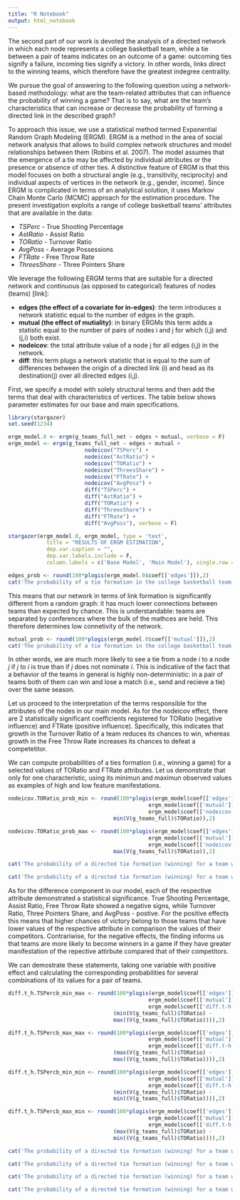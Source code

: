 ```yaml
---
title: "R Notebook"
output: html_notebook
---
```


The second part of our work is devoted the analysis of a directed network in which each node represents a college basketball team, while a tie between a pair of teams indicates on an outcome of a game: outcoming ties signify a failure, incoming ties signify a victory. In other words, links direct to the winning teams, which therefore have the greatest indegree centrality.

We pursue the goal of answering to the following question using a network-based methodology: what are the team-related attributes that can influence the probability of winning a game? That is to say, what are the team’s characteristics that can increase or decrease the probability of forming a directed link in the described graph?

To approach this issue, we use a statistical method termed Exponential Random Graph Modeling (ERGM). ERGM is a method in the area of social network analysis that allows to build complex network structures and model relationships between them (Robins et al. 2007). The model assumes that the emergence of a tie may be affected by individual attributes or the presence or absence of other ties. A distinctive feature of ERGM is that this model focuses on both a structural angle (e.g., transitivity, reciprocity) and individual aspects of vertices in the network (e.g., gender, income). Since ERGM is complicated in terms of an analytical solution, it uses Markov Chain Monte Carlo (MCMC) approach for the estimation procedure.
The present investigation exploits a range of college basketball teams’ attributes that are available in the data:

*	*TSPerc* - True Shooting Percentage
*	*AstRatio* - Assist Ratio
*	*TORatio* - Turnover Ratio
*	*AvgPoss* - Average Possessions
*	*FTRate* - Free Throw Rate
*	*ThreesShare* - Three Pointers Share

We leverage the following ERGM terms that are suitable for a directed network and continuous (as opposed to categorical) features of nodes (teams) [link]: 

*	**edges (the effect of a covariate for in-edges)**: the term introduces a network statistic equal to the number of edges in the graph.
*	**mutual (the effect of mutiality)**: in binary ERGMs this term adds a statistic equal to the number of pairs of nodes i and j for which (i,j) and (j,i) both exist.
*	**nodeicov**: the total attribute value of a node j for all edges (i,j) in the network.
*	**diff**: this term plugs a network statistic that is equal to the sum of differences between the origin of a directed link (i) and head as its destination(j) over all directed edges (i,j).


First, we specify a model with solely structural terms and then add the terms that deal with characteristics of vertices. The table below shows parameter estimates for our base and main specifications.

<div align="center">
```r
library(stargazer)
set.seed(1234)

ergm_model.0 <- ergm(g_teams_full_net ~ edges + mutual, verbose = F)
ergm_model <- ergm(g_teams_full_net ~ edges + mutual + 
                        nodeicov("TSPerc") + 
                        nodeicov("AstRatio") +
                        nodeicov("TORatio") + 
                        nodeicov("ThreesShare") + 
                        nodeicov("FTRate") + 
                        nodeicov("AvgPoss") + 
                        diff("TSPerc") + 
                        diff("AstRatio") +
                        diff("TORatio") + 
                        diff("ThreesShare") + 
                        diff("FTRate") + 
                        diff("AvgPoss"), verbose = F)

stargazer(ergm_model.0, ergm_model, type = 'text',
            title = "RESULTS OF ERGM ESTIMATION",
            dep.var.caption = "",
            dep.var.labels.include = F,
            column.labels = c('Base Model', 'Main Model'), single.row = T)

```
</div>

```r
edges_prob <- round(100*plogis(ergm_model.0$coef[['edges']]),2)
cat('The probability of a tie formation in the college basketball team network, holding mutuality effect constant, is equal to:', edges_prob, '%')
```

This means that our network in terms of link formation is significantly different from a random graph: it has much lower connections between teams than expected by chance. This is understandable: teams are separated by conferences where the bulk of the mathces are held. This therefore determines low connetivity of the network.

```r
mutual_prob <- round(100*plogis(ergm_model.0$coef[['mutual']]),2)
cat('The probability of a tie formation in the college basketball team network, given the presence of mutual ties, is equal to:', mutual_prob, '%')
```

In other words, we are much more likely to see a tie from a node $i$ to a node $j$ if $j$ to $i$ is true than if $j$ does not nominate $i$. This is indicative of the fact that a behavior of the teams in general is highly non-deterministic: in a pair of teams both of them can win and lose a match (i.e., send and recieve a tie) over the same season.

Let us proceed to the interpretation of the terms responsible for the attributes of the nodes in our main model. As for the nodeicov effect, there are 2 statistically significant coefficients registered for TORatio (negative influence) and FTRate (positive influence). Specifically, this indicates that growth in the Turnover Ratio of a team reduces its chances to win, whereas growth in the Free Throw Rate increases its chances to defeat a competetitor.

We can compute probabilities of a ties formation (i.e., winning a game) for a selected values of TORatio and FTRate attributes. Let us demonstrate that only for  one characteristic, using its minimun and maximun observed values as examples of high and low feature manifestations.

```r
nodeicov.TORatio_prob_min <- round(100*plogis(ergm_model$coef[['edges']] + 
                                            ergm_model$coef[['mutual']] +
                                            ergm_model$coef[['nodeicov.TORatio']]*
                                 min(V(g_teams_full)$TORatio)),2)

nodeicov.TORatio_prob_max <- round(100*plogis(ergm_model$coef[['edges']] + 
                                            ergm_model$coef[['mutual']] +
                                            ergm_model$coef[['nodeicov.TORatio']]*
                                 max(V(g_teams_full)$TORatio)),2)

cat('The probability of a directed tie formation (winning) for a team with HIGH Turnover Ratio, holding mutuality and difference effects constant, is equal to:', nodeicov.TORatio_prob_max, '%') 
```

```r
cat('The probability of a directed tie formation (winning) for a team with LOW Turnover Ratio, holding mutuality and difference effects constant, is equal to:', nodeicov.TORatio_prob_min, '%')
```

As for the difference component in our model, each of the respective attribute demonstrated a statistical significance. True Shooting Percentage, Assist Ratio, Free Throw Rate showed a negative signs, while Turnover Ratio, Three Pointers Share, and AvgPoss - postive. For the positive effects this means that higher chances of victory belong to those teams that have lower values of the respective attribute in comparison the values of their competitors. Contrariwise, for the negative effects, the finding informs us that teams are more likely to become winners in a game if they have greater manifestation of the repective attirbute compared that of their competitors.

We can demostrate these statements, taking one variable with positive effect and calculating the corresponding probabilities for several combinations of its values for a pair of teams.

```r

diff.t_h.TSPercb_min_max <- round(100*plogis(ergm_model$coef[['edges']] + 
                                            ergm_model$coef[['mutual']] +
                                            ergm_model$coef[['diff.t-h.TSPerc']]*
                                 (min(V(g_teams_full)$TORatio) - 
                                 max((V(g_teams_full)$TORatio)))),2)

diff.t_h.TSPercb_max_max <- round(100*plogis(ergm_model$coef[['edges']] + 
                                            ergm_model$coef[['mutual']] +
                                            ergm_model$coef[['diff.t-h.TSPerc']]*
                                 (max(V(g_teams_full)$TORatio) - 
                                 max((V(g_teams_full)$TORatio)))),2)

diff.t_h.TSPercb_min_min <- round(100*plogis(ergm_model$coef[['edges']] + 
                                            ergm_model$coef[['mutual']] +
                                            ergm_model$coef[['diff.t-h.TSPerc']]*
                                 (min(V(g_teams_full)$TORatio) - 
                                 min((V(g_teams_full)$TORatio)))),2)

diff.t_h.TSPercb_max_min <- round(100*plogis(ergm_model$coef[['edges']] + 
                                            ergm_model$coef[['mutual']] +
                                            ergm_model$coef[['diff.t-h.TSPerc']]*
                                 (max(V(g_teams_full)$TORatio) - 
                                 min((V(g_teams_full)$TORatio)))),2)
```


```r
cat('The probability of a directed tie formation (winning) for a team with HIGH True Shooting Percentage when its competitor has LOW True Shooting Percentage is equal to:', diff.t_h.TSPercb_min_max, '%') 
```

```r
cat('The probability of a directed tie formation (winning) for a team with HIGH True Shooting Percentage when its competitor has HIGH True Shooting Percentage is equal to:', diff.t_h.TSPercb_max_max, '%') 
```
```r
cat('The probability of a directed tie formation (winning) for a team with LOW True Shooting Percentage when its competitor has LOW True Shooting Percentage is equal to:', diff.t_h.TSPercb_min_min, '%') 
```


```r
cat('The probability of a directed tie formation (winning) for a team with HIGH True Shooting Percentage when its competitor has LOW True Shooting Percentage is equal to:', diff.t_h.TSPercb_max_min, '%') 
```


